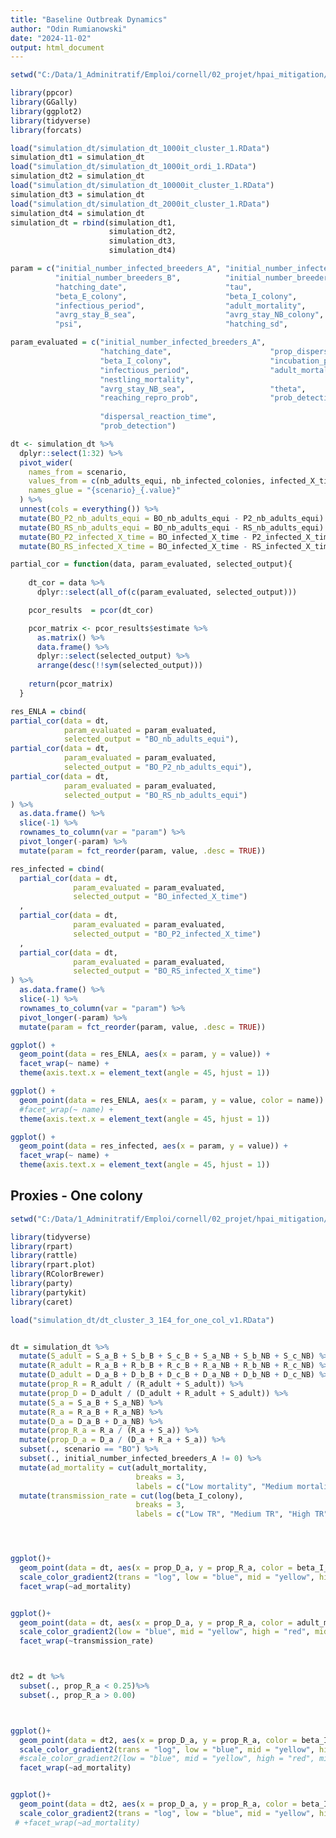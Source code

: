 ```yaml
---
title: "Baseline Outbreak Dynamics"
author: "Odin Rumianowski"
date: "2024-11-02"
output: html_document
---
```


```r
setwd("C:/Data/1_Adminitratif/Emploi/cornell/02_projet/hpai_mitigation/02_models")
```


```r
library(ppcor)
library(GGally)
library(ggplot2)
library(tidyverse)
library(forcats)
```


```r
load("simulation_dt/simulation_dt_1000it_cluster_1.RData")
simulation_dt1 = simulation_dt
load("simulation_dt/simulation_dt_1000it_ordi_1.RData")
simulation_dt2 = simulation_dt
load("simulation_dt/simulation_dt_10000it_cluster_1.RData")
simulation_dt3 = simulation_dt
load("simulation_dt/simulation_dt_2000it_cluster_1.RData")
simulation_dt4 = simulation_dt
simulation_dt = rbind(simulation_dt1,
                      simulation_dt2,
                      simulation_dt3,
                      simulation_dt4)
```


```r
param = c("initial_number_infected_breeders_A", "initial_number_infected_breeders_B", "initial_number_infected_breeders_C", "initial_number_breeders_A",         
          "initial_number_breeders_B",          "initial_number_breeders_C",          "dispersal_reaction_time",            "dispersal_date",                    
          "hatching_date",                      "tau",                                "total_time",                         "prop_dispersal",                    
          "beta_E_colony",                      "beta_I_colony",                      "incubation_period",                  "eta",                               
          "infectious_period",                  "adult_mortality",                    "nestling_mortality",                 "avrg_stay_B_colony",                
          "avrg_stay_B_sea",                    "avrg_stay_NB_colony",                "avrg_stay_NB_sea",                   "theta",                             
          "psi",                                "hatching_sd",                        "reaching_repro_prob",                "prob_detection"  )

param_evaluated = c("initial_number_infected_breeders_A",        
                    "hatching_date",                      "prop_dispersal",                    
                    "beta_I_colony",                      "incubation_period",                                              
                    "infectious_period",                  "adult_mortality",   
                    "nestling_mortality",                         
                    "avrg_stay_NB_sea",                   "theta",                             
                    "reaching_repro_prob",                "prob_detection",
                    
                    "dispersal_reaction_time",
                    "prob_detection")
```


```r
dt <- simulation_dt %>%
  dplyr::select(1:32) %>% 
  pivot_wider(
    names_from = scenario,  
    values_from = c(nb_adults_equi, nb_infected_colonies, infected_X_time), 
    names_glue = "{scenario}_{.value}" 
  ) %>% 
  unnest(cols = everything()) %>% 
  mutate(BO_P2_nb_adults_equi = BO_nb_adults_equi - P2_nb_adults_equi) %>% 
  mutate(BO_RS_nb_adults_equi = BO_nb_adults_equi - RS_nb_adults_equi) %>% 
  mutate(BO_P2_infected_X_time = BO_infected_X_time - P2_infected_X_time) %>% 
  mutate(BO_RS_infected_X_time = BO_infected_X_time - RS_infected_X_time)
```


```r
partial_cor = function(data, param_evaluated, selected_output){
    
    dt_cor = data %>% 
      dplyr::select(all_of(c(param_evaluated, selected_output)))

    pcor_results  = pcor(dt_cor)

    pcor_matrix <- pcor_results$estimate %>% 
      as.matrix() %>% 
      data.frame() %>% 
      dplyr::select(selected_output) %>% 
      arrange(desc(!!sym(selected_output))) 
    
    return(pcor_matrix)
  }
```


```r
res_ENLA = cbind(
partial_cor(data = dt,
            param_evaluated = param_evaluated,
            selected_output = "BO_nb_adults_equi"),
partial_cor(data = dt,
            param_evaluated = param_evaluated,
            selected_output = "BO_P2_nb_adults_equi"),
partial_cor(data = dt,
            param_evaluated = param_evaluated,
            selected_output = "BO_RS_nb_adults_equi")
) %>% 
  as.data.frame() %>% 
  slice(-1) %>%
  rownames_to_column(var = "param") %>% 
  pivot_longer(-param) %>%
  mutate(param = fct_reorder(param, value, .desc = TRUE))
```


```r
res_infected = cbind(
  partial_cor(data = dt,
              param_evaluated = param_evaluated,
              selected_output = "BO_infected_X_time")
  ,
  partial_cor(data = dt,
              param_evaluated = param_evaluated,
              selected_output = "BO_P2_infected_X_time")
  ,
  partial_cor(data = dt,
              param_evaluated = param_evaluated,
              selected_output = "BO_RS_infected_X_time")
) %>% 
  as.data.frame() %>% 
  slice(-1) %>%
  rownames_to_column(var = "param") %>% 
  pivot_longer(-param) %>%
  mutate(param = fct_reorder(param, value, .desc = TRUE))
```


```r
ggplot() +
  geom_point(data = res_ENLA, aes(x = param, y = value)) +
  facet_wrap(~ name) +
  theme(axis.text.x = element_text(angle = 45, hjust = 1))  
```

```r

ggplot() +
  geom_point(data = res_ENLA, aes(x = param, y = value, color = name)) +
  #facet_wrap(~ name) +
  theme(axis.text.x = element_text(angle = 45, hjust = 1))  
```


```r
ggplot() +
  geom_point(data = res_infected, aes(x = param, y = value)) +
  facet_wrap(~ name) +
  theme(axis.text.x = element_text(angle = 45, hjust = 1)) 

```


## Proxies - One colony

```r

setwd("C:/Data/1_Adminitratif/Emploi/cornell/02_projet/hpai_mitigation/02_models")

library(tidyverse)
library(rpart)				       
library(rattle)					
library(rpart.plot)			
library(RColorBrewer)				
library(party)					
library(partykit)			
library(caret)	

load("simulation_dt/dt_cluster_3_1E4_for_one_col_v1.RData")


dt = simulation_dt %>% 
  mutate(S_adult = S_a_B + S_b_B + S_c_B + S_a_NB + S_b_NB + S_c_NB) %>% 
  mutate(R_adult = R_a_B + R_b_B + R_c_B + R_a_NB + R_b_NB + R_c_NB) %>% 
  mutate(D_adult = D_a_B + D_b_B + D_c_B + D_a_NB + D_b_NB + D_c_NB) %>% 
  mutate(prop_R = R_adult / (R_adult + S_adult)) %>% 
  mutate(prop_D = D_adult / (D_adult + R_adult + S_adult)) %>% 
  mutate(S_a = S_a_B + S_a_NB) %>% 
  mutate(R_a = R_a_B + R_a_NB) %>% 
  mutate(D_a = D_a_B + D_a_NB) %>% 
  mutate(prop_R_a = R_a / (R_a + S_a)) %>% 
  mutate(prop_D_a = D_a / (D_a + R_a + S_a)) %>% 
  subset(., scenario == "BO") %>% 
  subset(., initial_number_infected_breeders_A != 0) %>% 
  mutate(ad_mortality = cut(adult_mortality,
                            breaks = 3, 
                            labels = c("Low mortality", "Medium mortality", "High mortality")))%>% 
  mutate(transmission_rate = cut(log(beta_I_colony),
                            breaks = 3, 
                            labels = c("Low TR", "Medium TR", "High TR")))




ggplot()+
  geom_point(data = dt, aes(x = prop_D_a, y = prop_R_a, color = beta_I_colony )) +
  scale_color_gradient2(trans = "log", low = "blue", mid = "yellow", high = "red", midpoint = log(0.1)) +
  facet_wrap(~ad_mortality)


ggplot()+
  geom_point(data = dt, aes(x = prop_D_a, y = prop_R_a, color = adult_mortality )) +
  scale_color_gradient2(low = "blue", mid = "yellow", high = "red", midpoint = 0.6) +
  facet_wrap(~transmission_rate)



dt2 = dt %>% 
  subset(., prop_R_a < 0.25)%>% 
  subset(., prop_R_a > 0.00)



ggplot()+
  geom_point(data = dt2, aes(x = prop_D_a, y = prop_R_a, color = beta_I_colony )) +
  scale_color_gradient2(trans = "log", low = "blue", mid = "yellow", high = "red", midpoint = log(0.06)) +
  #scale_color_gradient2(low = "blue", mid = "yellow", high = "red", midpoint = 0.3) +
  facet_wrap(~ad_mortality)


ggplot()+
  geom_point(data = dt2, aes(x = prop_D_a, y = prop_R_a, color = beta_I_colony )) +
  scale_color_gradient2(trans = "log", low = "blue", mid = "yellow", high = "red", midpoint = log(0.06))
 # +facet_wrap(~ad_mortality)



```

